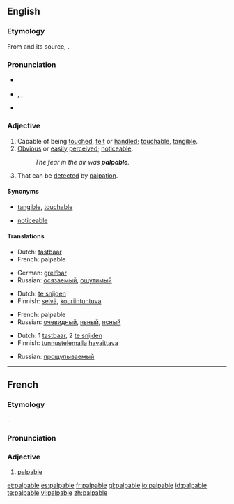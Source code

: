 {{was wotd|2008|May|4}}
==English==

===Etymology===
From {{etyl|frm}} {{term|palpable|lang=frm}} and its source, {{etyl|la}} {{term|palpabilis|palpābilis|lang=la}}.

===Pronunciation===
* {{a|UK}} {{IPA|/ˈpalpəbəl/}}
* {{a|US}} {{enPR|păl'pə-bəl}}, {{IPA|/ˈpælpəbəl/}}, {{SAMPA|/pALp@bL:/}}
* {{audio|en-us-palpable.ogg|Audio (US)}}

===Adjective===
{{en-adj}}

# Capable of being [[touch]]ed, [[felt]] or [[handle]]d; [[touchable]], [[tangible]].
# [[obvious|Obvious]] or [[easily]] [[perceived]]; [[noticeable]].
#: ''The fear in the air was '''palpable'''.''
# {{medicine}} That can be [[detect]]ed by [[palpation]].

====Synonyms====
* {{sense|capable of being touched}} [[tangible]], [[touchable]]
* {{sense|obvious or easily perceived}} [[noticeable]]

====Translations====
{{trans-top|capable of being touched}}
* Dutch: [[tastbaar]]
* French: palpable
{{trans-mid}}
* German: [[greifbar]]
* Russian: [[осязаемый]], [[ощутимый]]
{{trans-bottom}}

{{trans-top|obvious}}
* Dutch: [[te snijden]]
* Finnish: [[selvä]], [[kouriintuntuva]]
{{trans-mid}}
* French: palpable
* Russian: [[очевидный]], [[явный]], [[ясный]]
{{trans-bottom}}

{{trans-top|that can be detected by palpation}}
* Dutch: 1 [[tastbaar]], 2 [[te snijden]]
* Finnish: [[tunnustelu|tunnustelemalla]] [[havaittava]]
{{trans-mid}}
* Russian: [[прощупываемый]]
{{trans-bottom}}

----

==French==

===Etymology===
{{etyl|la|fr}} {{term|palpabilis}}.

===Pronunciation===
{{IPA|/palpabl/}}

===Adjective===
{{fr-adj|feminine=palpable}}

# [[#English|palpable]]

[[et:palpable]]
[[es:palpable]]
[[fr:palpable]]
[[gl:palpable]]
[[io:palpable]]
[[id:palpable]]
[[te:palpable]]
[[vi:palpable]]
[[zh:palpable]]